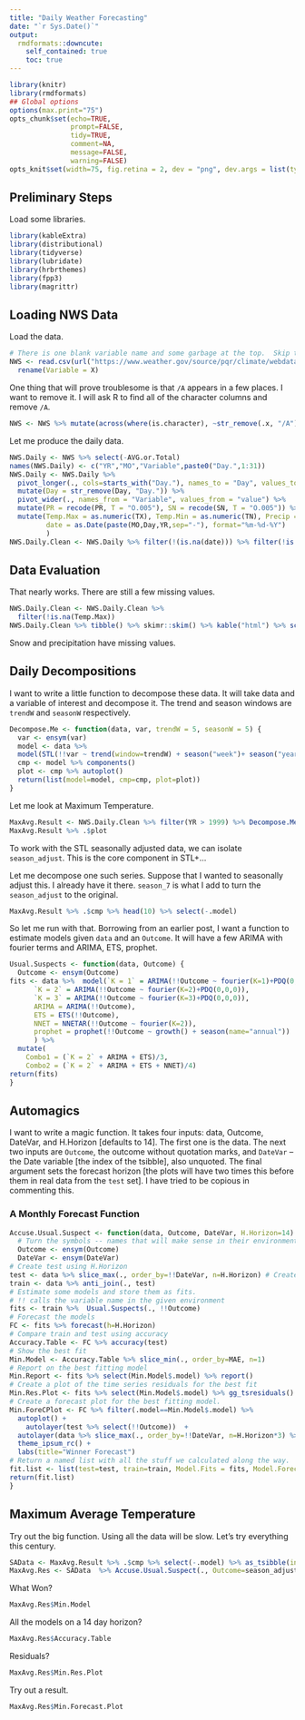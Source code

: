 ```yaml
---
title: "Daily Weather Forecasting"
date: "`r Sys.Date()`"
output:
  rmdformats::downcute:
    self_contained: true
    toc: true
---
```



```r
library(knitr)
library(rmdformats)
## Global options
options(max.print="75")
opts_chunk$set(echo=TRUE,
               prompt=FALSE,
               tidy=TRUE,
               comment=NA,
               message=FALSE,
               warning=FALSE)
opts_knit$set(width=75, fig.retina = 2, dev = "png", dev.args = list(type = "cairo-png"))
```

## Preliminary Steps

Load some libraries.

```r
library(kableExtra)
library(distributional)
library(tidyverse)
library(lubridate)
library(hrbrthemes)
library(fpp3)
library(magrittr)
```

## Loading NWS Data

Load the data.

```r
# There is one blank variable name and some garbage at the top.  Skip the first six rows and label M and - as missing.
NWS <- read.csv(url("https://www.weather.gov/source/pqr/climate/webdata/Portland_dailyclimatedata.csv"), skip=6, na.strings = c("M","-")) %>% 
  rename(Variable = X)
```

One thing that will prove troublesome is that `/A` appears in a few places. I want to remove it. I will ask R to find all of the character columns and remove `/A`.

```r
NWS <- NWS %>% mutate(across(where(is.character), ~str_remove(.x, "/A")))
```

Let me produce the daily data.

```r
NWS.Daily <- NWS %>% select(-AVG.or.Total)
names(NWS.Daily) <- c("YR","MO","Variable",paste0("Day.",1:31))
NWS.Daily <- NWS.Daily %>% 
  pivot_longer(., cols=starts_with("Day."), names_to = "Day", values_to = "value") %>% 
  mutate(Day = str_remove(Day, "Day.")) %>%  
  pivot_wider(., names_from = "Variable", values_from = "value") %>% 
  mutate(PR = recode(PR, T = "O.005"), SN = recode(SN, T = "O.005")) %>% 
  mutate(Temp.Max = as.numeric(TX), Temp.Min = as.numeric(TN), Precip = as.numeric(PR), Snow = as.numeric(SN), 
         date = as.Date(paste(MO,Day,YR,sep="-"), format="%m-%d-%Y")
         )
NWS.Daily.Clean <- NWS.Daily %>% filter(!(is.na(date))) %>% filter(!is.na(TX)) %>% as_tsibble(index=date)
```

## Data Evaluation

That nearly works.  There are still a few missing values.

```r
NWS.Daily.Clean <- NWS.Daily.Clean %>%
  filter(!is.na(Temp.Max))
NWS.Daily.Clean %>% tibble() %>% skimr::skim() %>% kable("html") %>% scroll_box(width="800px", height="600px")
```

Snow and precipitation have missing values.

## Daily Decompositions

I want to write a little function to decompose these data.  It will take data and a variable of interest and decompose it.  The trend and season windows are `trendW` and `seasonW` respectively.

```r
Decompose.Me <- function(data, var, trendW = 5, seasonW = 5) {
  var <- ensym(var)
  model <- data %>% 
  model(STL(!!var ~ trend(window=trendW) + season("week")+ season("year"))) 
  cmp <- model %>% components()
  plot <- cmp %>% autoplot()
  return(list(model=model, cmp=cmp, plot=plot))
}
```

Let me look at Maximum Temperature.

```r
MaxAvg.Result <- NWS.Daily.Clean %>% filter(YR > 1999) %>% Decompose.Me(., Temp.Max, trendW = 5) 
MaxAvg.Result %>% .$plot
```

To work with the STL seasonally adjusted data, we can isolate `season_adjust`.  This is the core component in STL+...

Let me decompose one such series.  Suppose that I wanted to seasonally adjust this.  I already have it there.  `season_7` is what I add to turn the `season_adjust` to the original.

```r
MaxAvg.Result %>% .$cmp %>% head(10) %>% select(-.model)
```

So let me run with that.  Borrowing from an earlier post, I want a function to estimate models given `data` and an `Outcome`.  It will have a few ARIMA with fourier terms and ARIMA, ETS, prophet.

```r
Usual.Suspects <- function(data, Outcome) {
  Outcome <- ensym(Outcome)
fits <- data %>%  model(`K = 1` = ARIMA(!!Outcome ~ fourier(K=1)+PDQ(0,0,0)),
      `K = 2` = ARIMA(!!Outcome ~ fourier(K=2)+PDQ(0,0,0)),
      `K = 3` = ARIMA(!!Outcome ~ fourier(K=3)+PDQ(0,0,0)),
      ARIMA = ARIMA(!!Outcome),
      ETS = ETS(!!Outcome),
      NNET = NNETAR(!!Outcome ~ fourier(K=2)),
      prophet = prophet(!!Outcome ~ growth() + season(name="annual"))
      ) %>% 
  mutate(
    Combo1 = (`K = 2` + ARIMA + ETS)/3, 
    Combo2 = (`K = 2` + ARIMA + ETS + NNET)/4)
return(fits)
}
```

## Automagics

I want to write a magic function.  It takes four inputs: data, Outcome, DateVar, and H.Horizon [defaults to 14].  The first one is the data.  The next two inputs are `Outcome`, the outcome without quotation marks, and `DateVar` -- the Date variable [the index of the tsibble], also unquoted.  The final argument sets the forecast horizon [the plots will have two times this before them in real data from the `test` set].  I have tried to be copious in commenting this.

### A Monthly Forecast Function

```r
Accuse.Usual.Suspect <- function(data, Outcome, DateVar, H.Horizon=14) {
  # Turn the symbols -- names that will make sense in their environments when called -- that the user supplies into symbolics.  This is the role of ensym.
  Outcome <- ensym(Outcome)
  DateVar <- ensym(DateVar)
# Create test using H.Horizon
test <- data %>% slice_max(., order_by=!!DateVar, n=H.Horizon) # Create train
train <- data %>% anti_join(., test)
# Estimate some models and store them as fits.  
# !! calls the variable name in the given environment
fits <- train %>%  Usual.Suspects(., !!Outcome)
# Forecast the models
FC <- fits %>% forecast(h=H.Horizon)
# Compare train and test using accuracy
Accuracy.Table <- FC %>% accuracy(test)
# Show the best fit
Min.Model <- Accuracy.Table %>% slice_min(., order_by=MAE, n=1)
# Report on the best fitting model
Min.Report <- fits %>% select(Min.Model$.model) %>% report()
# Create a plot of the time series residuals for the best fit
Min.Res.Plot <- fits %>% select(Min.Model$.model) %>% gg_tsresiduals()
# Create a forecast plot for the best fitting model.
Min.ForeCPlot <- FC %>% filter(.model==Min.Model$.model) %>%
  autoplot() + 
    autolayer(test %>% select(!!Outcome))  + 
  autolayer(data %>% slice_max(., order_by=!!DateVar, n=H.Horizon*3) %>% select(!!Outcome)) +
  theme_ipsum_rc() + 
  labs(title="Winner Forecast")
# Return a named list with all the stuff we calculated along the way.
fit.list <- list(test=test, train=train, Model.Fits = fits, Model.Forecasts = FC, Accuracy.Table=Accuracy.Table, Min.Model = Min.Model, Min.Report = Min.Report, Min.Res.Plot = Min.Res.Plot, Min.Forecast.Plot = Min.ForeCPlot)
return(fit.list)
}
```

## Maximum Average Temperature

Try out the big function.  Using all the data will be slow.  Let's try everything this century.

```r
SAData <- MaxAvg.Result %>% .$cmp %>% select(-.model) %>% as_tsibble(index=date)
MaxAvg.Res <- SAData  %>% Accuse.Usual.Suspect(., Outcome=season_adjust, DateVar=date, H.Horizon=14)
```
What Won?

```r
MaxAvg.Res$Min.Model
```

All the models on a 14 day horizon?

```r
MaxAvg.Res$Accuracy.Table
```

Residuals?

```r
MaxAvg.Res$Min.Res.Plot
```


Try out a result.

```r
MaxAvg.Res$Min.Forecast.Plot
```

